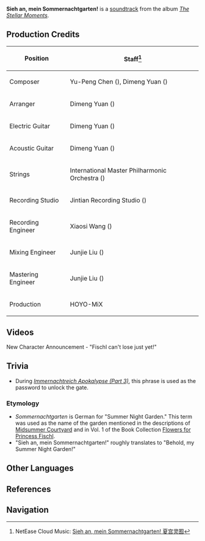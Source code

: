 {{Soundtrack Infobox
|title          =
|image          = The Stellar Moments.png
|album          = The Stellar Moments
|number         = 06
|featured       =
|featured2      =
|featured3      =
|featured_disc  =
|featured_disc2 =
|featured_disc3 =
|youtube_id     = zmS7kzSHuSE
|youtube_time   = 410
|spotify_id     = 1UmQKdyUzOvsjrD0lplYrd
|played_in      = Character Teaser
|during         = [https://youtu.be/YPuUdLQdcxQ New Character Announcement - "Fischl can't lose just yet!"]
|domain         =
|previous       = Ouvertüre der ewigen Nacht
|next           = Preserver of Fortune
}}
'''Sieh an, mein Sommernachtgarten!''' is a [[soundtrack]] from the album ''[[The Stellar Moments]]''.

==Production Credits==
{| class="wikitable" style="text-align:left; height:0.5em"
! Position
! Staff<ref>NetEase Cloud Music: [https://music.163.com/#/song?id=1817406377 Sieh an, mein Sommernachtgarten! 夏宫灵囿]</ref>
|-
! Composer
| Yu-Peng Chen ({{Lang|zh=陈致逸|mini=1}}), Dimeng Yuan ({{Lang|zh=苑迪萌|mini=1}})
|-
! Arranger
| Dimeng Yuan ({{Lang|zh=苑迪萌|mini=1}})
|-
! Electric Guitar
| Dimeng Yuan ({{Lang|zh=苑迪萌|mini=1}})
|-
! Acoustic Guitar
| Dimeng Yuan ({{Lang|zh=苑迪萌|mini=1}})
|-
! Strings
| International Master Philharmonic Orchestra ({{Lang|zh=国际首席爱乐乐团|mini=1}})
|-
! Recording Studio
| Jintian Recording Studio ({{Lang|zh=金田录音棚|mini=1}})
|-
! Recording Engineer
| Xiaosi Wang ({{Lang|zh=王小四|mini=1}})
|-
! Mixing Engineer
| Junjie Liu ({{Lang|zh=刘俊杰|mini=1}})
|-
! Mastering Engineer
| Junjie Liu ({{Lang|zh=刘俊杰|mini=1}})
|-
! Production
| HOYO-MiX
|}

==Videos==
<gallery hideaddbutton="true" captionalign="center">
New Character Announcement - "Fischl can't lose just yet!"
</gallery>

==Trivia==
*During ''[[Immernachtreich Apokalypse (Part 3)]]'', this phrase is used as the password to unlock the gate.

===Etymology===
* ''Sommernachtgarten'' is German for "Summer Night Garden." This term was used as the name of the garden mentioned in the descriptions of [[Midsummer Courtyard]] and in Vol. 1 of the Book Collection [[Flowers for Princess Fischl]].
* "Sieh an, mein Sommernachtgarten!" roughly translates to "Behold, my Summer Night Garden!"

==Other Languages==
{{Other Languages
|default_hidden = 1
|en      = Sieh an, mein Sommernachtgarten!
|zhs     = 夏宫灵囿
|zhs_rm  = Xiàgōng Língyòu
|zht     = 夏宮靈囿
|zht_rm  = Xiàgōng Língyòu
|ja      = ほら！わたくしの夏の夜のガーデン
|ja_rm   = Hora! Watakushi no Natsu no Yoru no Gaaden
|ko      = {{tt|하궁|夏宮}}의 {{tt|원림|原林}}
|ko_rm   = Hagung-ui Wollim
}}

==References==
{{Reflist}}

==Navigation==
{{Soundtrack Navbox|The Stellar Moments}}